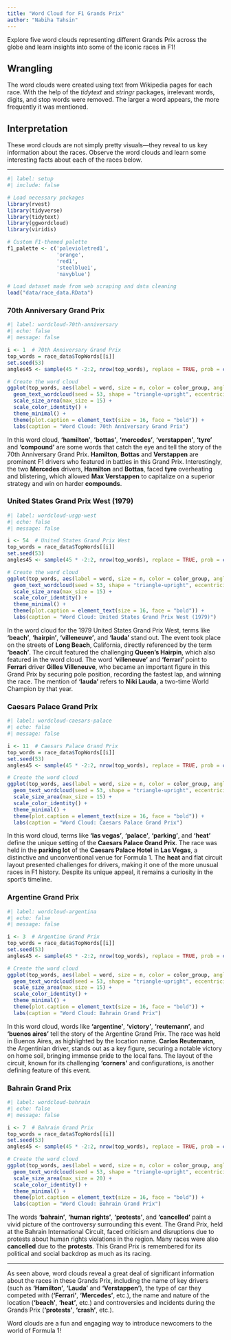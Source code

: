 ```yaml
---
title: "Word Cloud for F1 Grands Prix"
author: "Nabiha Tahsin"
---
```

Explore five word clouds representing different Grands Prix across the globe and learn insights into some of the iconic races in F1!

## Wrangling

The word clouds were created using text from Wikipedia pages for each race. With the help of the *tidytext* and *stringr* packages, irrelevant words, digits, and stop words were removed. The larger a word appears, the more frequently it was mentioned.

## Interpretation 

These word clouds are not simply pretty visuals—they reveal to us key information about the races. Observe the word clouds and learn some interesting facts about each of the races below.

---

```r
#| label: setup
#| include: false

# Load necessary packages
library(rvest)
library(tidyverse)
library(tidytext)
library(ggwordcloud)
library(viridis)

# Custom F1-themed palette
f1_palette <- c('palevioletred1', 
                'orange', 
                'red1', 
                'steelblue1', 
                'navyblue')

# Load dataset made from web scraping and data cleaning
load("data/race_data.RData")
```

### 70th Anniversary Grand Prix

```r
#| label: wordcloud-70th-anniversary
#| echo: false
#| message: false

i <- 1  # 70th Anniversary Grand Prix
top_words = race_data$TopWords[[i]]
set.seed(53)
angles45 <- sample(45 * -2:2, nrow(top_words), replace = TRUE, prob = c(0.2, 0.1, 0.4, 0.1, 0.2))

# Create the word cloud
ggplot(top_words, aes(label = word, size = n, color = color_group, angle = angles45)) +
  geom_text_wordcloud(seed = 53, shape = "triangle-upright", eccentricity = 0.8) +
  scale_size_area(max_size = 15) +
  scale_color_identity() +
  theme_minimal() +  
  theme(plot.caption = element_text(size = 16, face = "bold")) +
  labs(caption = "Word Cloud: 70th Anniversary Grand Prix")
```

In this word cloud, **'hamilton'**, **'bottas'**, **'mercedes'**, **'verstappen'**, **'tyre'** and **'compound'** are some words that catch the eye and tell the story of the 70th Anniversary Grand Prix. **Hamilton**, **Bottas** and **Verstappen** are prominent F1 drivers who featured in battles in this Grand Prix. Interestingly, the two **Mercedes** drivers, **Hamilton** and **Bottas**, faced **tyre** overheating and blistering, which allowed **Max Verstappen** to capitalize on a superior strategy and win on harder **compounds**. 

### United States Grand Prix West (1979)

```r
#| label: wordcloud-usgp-west
#| echo: false
#| message: false

i <- 54  # United States Grand Prix West
top_words = race_data$TopWords[[i]]
set.seed(53)
angles45 <- sample(45 * -2:2, nrow(top_words), replace = TRUE, prob = c(0.2, 0.1, 0.4, 0.1, 0.2))

# Create the word cloud
ggplot(top_words, aes(label = word, size = n, color = color_group, angle = angles45)) +
  geom_text_wordcloud(seed = 53, shape = "triangle-upright", eccentricity = 0.8) +
  scale_size_area(max_size = 15) +
  scale_color_identity() +
  theme_minimal() +  
  theme(plot.caption = element_text(size = 16, face = "bold")) +
  labs(caption = "Word Cloud: United States Grand Prix West (1979)")

```


In the word cloud for the 1979 United States Grand Prix West, terms like **'beach'**, **'hairpin'**, **'villeneuve'**, and **'lauda'** stand out. The event took place on the streets of **Long Beach**, California, directly referenced by the term **'beach'**. The circuit featured the challenging **Queen's Hairpin**, which also featured in the word cloud. The word **'villeneuve'** and **'ferrari'** point to **Ferrari** driver **Gilles Villeneuve**, who became an important figure in this Grand Prix by securing pole position, recording the fastest lap, and winning the race. The mention of **'lauda'** refers to **Niki Lauda**, a two-time World Champion by that year.

### Caesars Palace Grand Prix

```r
#| label: wordcloud-caesars-palace
#| echo: false
#| message: false

i <- 11  # Caesars Palace Grand Prix
top_words = race_data$TopWords[[i]]
set.seed(53)
angles45 <- sample(45 * -2:2, nrow(top_words), replace = TRUE, prob = c(0.2, 0.1, 0.4, 0.1, 0.2))

# Create the word cloud
ggplot(top_words, aes(label = word, size = n, color = color_group, angle = angles45)) +
  geom_text_wordcloud(seed = 53, shape = "triangle-upright", eccentricity = 0.8) +
  scale_size_area(max_size = 15) +
  scale_color_identity() +
  theme_minimal() +  
  theme(plot.caption = element_text(size = 16, face = "bold")) +
  labs(caption = "Word Cloud: Caesars Palace Grand Prix")

```


In this word cloud, terms like **'las vegas'**, **'palace'**, **'parking'**, and **'heat'** define the unique setting of the **Caesars Palace Grand Prix**. The race was held in the **parking lot** of the **Caesars Palace Hotel** in **Las Vegas**, a distinctive and unconventional venue for Formula 1. The **heat** and flat circuit layout presented challenges for drivers, making it one of the more unusual races in F1 history. Despite its unique appeal, it remains a curiosity in the sport's timeline.

### Argentine Grand Prix


```r
#| label: wordcloud-argentina
#| echo: false
#| message: false

i <- 3  # Argentine Grand Prix
top_words = race_data$TopWords[[i]]
set.seed(53)
angles45 <- sample(45 * -2:2, nrow(top_words), replace = TRUE, prob = c(0.2, 0.1, 0.4, 0.1, 0.2))

# Create the word cloud
ggplot(top_words, aes(label = word, size = n, color = color_group, angle = angles45)) +
  geom_text_wordcloud(seed = 53, shape = "triangle-upright", eccentricity = 0.8) +
  scale_size_area(max_size = 15) +
  scale_color_identity() +
  theme_minimal() +  
  theme(plot.caption = element_text(size = 16, face = "bold")) +
  labs(caption = "Word Cloud: Bahrain Grand Prix")

```

In this word cloud, words like **'argentine'**, **'victory'**, **'reutemann'**, and **'buenos aires'** tell the story of the Argentine Grand Prix. The race was held in Buenos Aires, as highlighted by the location name. **Carlos Reutemann**, the Argentinian driver, stands out as a key figure, securing a notable victory on home soil, bringing immense pride to the local fans. The layout of the circuit, known for its challenging **'corners'** and configurations, is another defining feature of this event.

### Bahrain Grand Prix

```r
#| label: wordcloud-bahrain
#| echo: false
#| message: false

i <- 7  # Bahrain Grand Prix
top_words = race_data$TopWords[[i]]
set.seed(53)
angles45 <- sample(45 * -2:2, nrow(top_words), replace = TRUE, prob = c(0.2, 0.1, 0.4, 0.1, 0.2))

# Create the word cloud
ggplot(top_words, aes(label = word, size = n, color = color_group, angle = angles45)) +
  geom_text_wordcloud(seed = 53, shape = "triangle-upright", eccentricity = 0.8) +
  scale_size_area(max_size = 20) +
  scale_color_identity() +
  theme_minimal() +
  theme(plot.caption = element_text(size = 16, face = "bold")) +
  labs(caption = "Word Cloud: Bahrain Grand Prix")


```

The words **'bahrain'**, **'human rights'**, **'protests'**, and **'cancelled'** paint a vivid picture of the controversy surrounding this event. The Grand Prix, held at the Bahrain International Circuit, faced criticism and disruptions due to protests about human rights violations in the region. Many races were also **cancelled** due to the **protests**. This Grand Prix is remembered for its political and social backdrop as much as its racing.

---

As seen above, word clouds reveal a great deal of significant information about the races in these Grands Prix, including the name of key drivers (such as **'Hamilton'**, **'Lauda'** and **'Verstappen'**), the type of car they competed with (**'Ferrari'**, **'Mercedes'**, etc.), the name and nature of the location (**'beach'**, **'heat'**, etc.) and controversies and incidents during the Grands Prix (**'protests'**, **'crash'**, etc.).

Word clouds are a fun and engaging way to introduce newcomers to the world of Formula 1!
